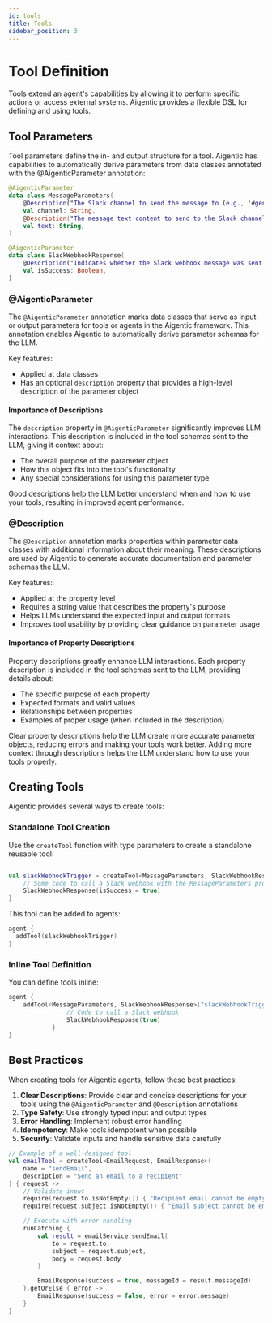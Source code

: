 ```yaml
---
id: tools
title: Tools
sidebar_position: 3
---
```


# Tool Definition

Tools extend an agent's capabilities by allowing it to perform specific actions or access external systems. Aigentic provides a flexible DSL for defining and using tools.

## Tool Parameters

Tool parameters define the in- and output structure for a tool. Aigentic has capabilities to automatically derive parameters from data classes annotated with the @AigenticParameter annotation:

```kotlin
@AigenticParameter
data class MessageParameters(
    @Description("The Slack channel to send the message to (e.g., '#general', '@username')")
    val channel: String,
    @Description("The message text content to send to the Slack channel")
    val text: String,
)

@AigenticParameter
data class SlackWebhookResponse(
    @Description("Indicates whether the Slack webhook message was sent successfully")
    val isSuccess: Boolean,
)
```

### @AigenticParameter

The `@AigenticParameter` annotation marks data classes that serve as input or output parameters for tools or agents in the Aigentic framework. This annotation enables Aigentic to automatically derive parameter schemas for the LLM.

Key features:
- Applied at data classes
- Has an optional `description` property that provides a high-level description of the parameter object

#### Importance of Descriptions

The `description` property in `@AigenticParameter` significantly improves LLM interactions. This description is included in the tool schemas sent to the LLM, giving it context about:
- The overall purpose of the parameter object
- How this object fits into the tool's functionality
- Any special considerations for using this parameter type

Good descriptions help the LLM better understand when and how to use your tools, resulting in improved agent performance.

### @Description

The `@Description` annotation marks properties within parameter data classes with additional information about their meaning. These descriptions are used by Aigentic to generate accurate documentation and parameter schemas the LLM.

Key features:
- Applied at the property level
- Requires a string value that describes the property's purpose
- Helps LLMs understand the expected input and output formats
- Improves tool usability by providing clear guidance on parameter usage

#### Importance of Property Descriptions

Property descriptions greatly enhance LLM interactions. Each property description is included in the tool schemas sent to the LLM, providing details about:
- The specific purpose of each property
- Expected formats and valid values
- Relationships between properties
- Examples of proper usage (when included in the description)

Clear property descriptions help the LLM create more accurate parameter objects, reducing errors and making your tools work better. Adding more context through descriptions helps the LLM understand how to use your tools properly.

## Creating Tools

Aigentic provides several ways to create tools:

### Standalone Tool Creation

Use the `createTool` function with type parameters to create a standalone reusable tool:

```kotlin

val slackWebhookTrigger = createTool<MessageParameters, SlackWebhookResponse>("slackWebhookTrigger", "Posts a webhook which sends a message in a channel") { parameters: MessageParameters ->
    // Some code to call a Slack webhook with the MessageParameters provided by the LLM
    SlackWebhookResponse(isSuccess = true)
}
```

This tool can be added to agents:

```kotlin
agent {
  addTool(slackWebhookTrigger)
}
```

### Inline Tool Definition

You can define tools inline:

```kotlin
agent {
    addTool<MessageParameters, SlackWebhookResponse>("slackWebhookTrigger", "Posts a webhook which sends a message in a channel") { parameters: MessageParameters ->
                // Code to call a Slack webhook
                SlackWebhookResponse(true)
            }
}
```

## Best Practices

When creating tools for Aigentic agents, follow these best practices:

1. **Clear Descriptions**: Provide clear and concise descriptions for your tools using the `@AigenticParameter` and `@Description` annotations
2. **Type Safety**: Use strongly typed input and output types
3. **Error Handling**: Implement robust error handling
4. **Idempotency**: Make tools idempotent when possible
5. **Security**: Validate inputs and handle sensitive data carefully

```kotlin
// Example of a well-designed tool
val emailTool = createTool<EmailRequest, EmailResponse>(
    name = "sendEmail",
    description = "Send an email to a recipient"
) { request ->
    // Validate input
    require(request.to.isNotEmpty()) { "Recipient email cannot be empty" }
    require(request.subject.isNotEmpty()) { "Email subject cannot be empty" }

    // Execute with error handling
    runCatching {
        val result = emailService.sendEmail(
            to = request.to,
            subject = request.subject,
            body = request.body
        )

        EmailResponse(success = true, messageId = result.messageId)
    }.getOrElse { error ->
        EmailResponse(success = false, error = error.message)
    }
}
```

